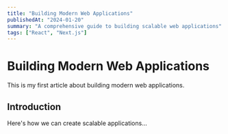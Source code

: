 ```yaml
---
title: "Building Modern Web Applications"
publishedAt: "2024-01-20"
summary: "A comprehensive guide to building scalable web applications"
tags: ["React", "Next.js"]
---
```


# Building Modern Web Applications

This is my first article about building modern web applications.

## Introduction

Here's how we can create scalable applications...
